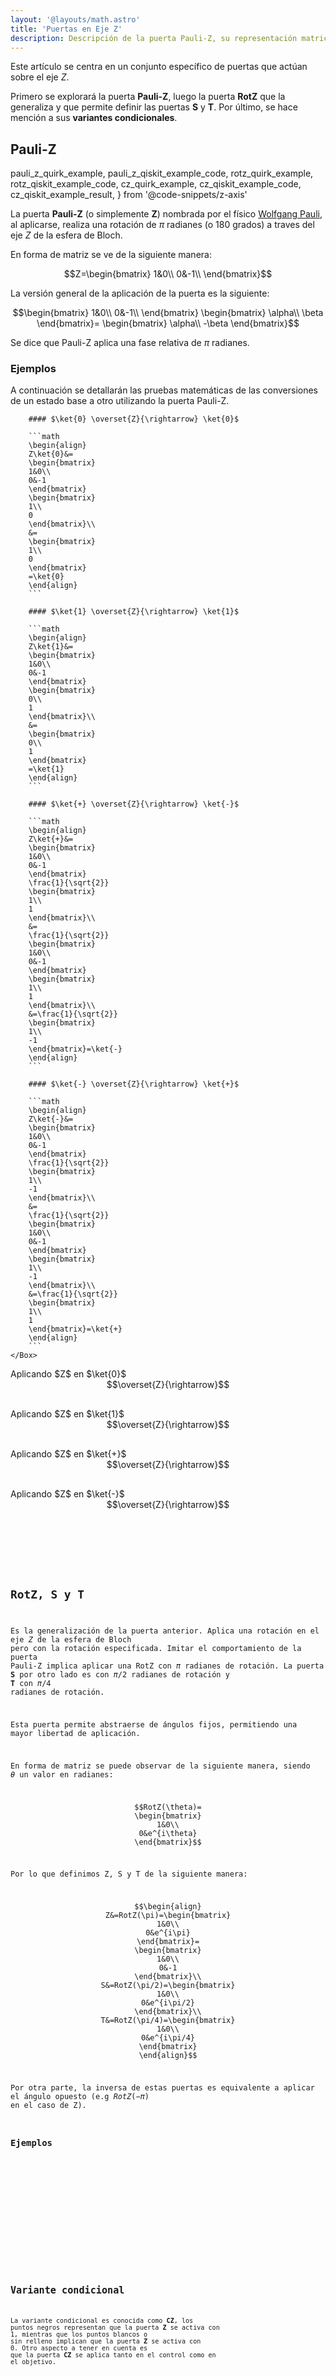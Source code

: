 ```yaml
---
layout: '@layouts/math.astro'
title: 'Puertas en Eje Z'
description: Descripción de la puerta Pauli-Z, su representación matricial, aplicaciones en circuitos cuánticos y variantes como RotZ, S y T.
---
```


Este artículo se centra en un conjunto específico de puertas que actúan sobre el eje $Z$. 

Primero se explorará la puerta **Pauli-Z**, luego la puerta **RotZ** que la generaliza y que permite definir las puertas **S** y **T**. Por último, se hace mención a sus **variantes condicionales**.

## Pauli-Z

  pauli_z_quirk_example,
  pauli_z_qiskit_example_code,
  rotz_quirk_example,
  rotz_qiskit_example_code,
  cz_quirk_example,
  cz_qiskit_example_code,
  cz_qiskit_example_result,
} from '@code-snippets/z-axis'

La puerta **Pauli-Z** (o simplemente **Z**) nombrada por el físico <a href="https://en.wikipedia.org/wiki/Wolfgang_Pauli" target="_blank">Wolfgang Pauli</a>, al aplicarse, realiza una rotación de $\pi$ radianes (o 180 grados) a traves del eje $Z$ de la esfera de Bloch.

En forma de matriz se ve de la siguiente manera:
```math
Z=\begin{bmatrix}
1&0\\
0&-1\\
\end{bmatrix}
```

La versión general de la aplicación de la puerta es la siguiente:
```math
\begin{bmatrix}
1&0\\
0&-1\\
\end{bmatrix}
\begin{bmatrix}
\alpha\\
\beta
\end{bmatrix}=
\begin{bmatrix}
\alpha\\
-\beta
\end{bmatrix}
```

Se dice que Pauli-Z aplica una fase relativa de $\pi$ radianes.

### Ejemplos

<Tabs>
  <TabItem label='Quirk'>
    <Box>
        <QuantumCircuit src={pauli_z_quirk_example} />
    </Box>
  </TabItem>
  <TabItem label="Dirac">
    <Box>
        A continuación se detallarán las pruebas matemáticas de las conversiones de un estado base a otro utilizando la puerta Pauli-Z.

        #### $\ket{0} \overset{Z}{\rightarrow} \ket{0}$

        ```math
        \begin{align}
        Z\ket{0}&=
        \begin{bmatrix}
        1&0\\
        0&-1
        \end{bmatrix}
        \begin{bmatrix}
        1\\
        0
        \end{bmatrix}\\
        &=
        \begin{bmatrix}
        1\\
        0
        \end{bmatrix}
        =\ket{0}
        \end{align}
        ```

        #### $\ket{1} \overset{Z}{\rightarrow} \ket{1}$

        ```math
        \begin{align}
        Z\ket{1}&=
        \begin{bmatrix}
        1&0\\
        0&-1
        \end{bmatrix}
        \begin{bmatrix}
        0\\
        1
        \end{bmatrix}\\
        &=
        \begin{bmatrix}
        0\\
        1
        \end{bmatrix}
        =\ket{1}
        \end{align}
        ```

        #### $\ket{+} \overset{Z}{\rightarrow} \ket{-}$

        ```math
        \begin{align}
        Z\ket{+}&=
        \begin{bmatrix}
        1&0\\
        0&-1
        \end{bmatrix}
        \frac{1}{\sqrt{2}}
        \begin{bmatrix}
        1\\
        1
        \end{bmatrix}\\
        &=
        \frac{1}{\sqrt{2}}
        \begin{bmatrix}
        1&0\\
        0&-1
        \end{bmatrix}
        \begin{bmatrix}
        1\\
        1
        \end{bmatrix}\\
        &=\frac{1}{\sqrt{2}}
        \begin{bmatrix}
        1\\
        -1
        \end{bmatrix}=\ket{-}
        \end{align}
        ```

        #### $\ket{-} \overset{Z}{\rightarrow} \ket{+}$

        ```math
        \begin{align}
        Z\ket{-}&=
        \begin{bmatrix}
        1&0\\
        0&-1
        \end{bmatrix}
        \frac{1}{\sqrt{2}}
        \begin{bmatrix}
        1\\
        -1
        \end{bmatrix}\\
        &=
        \frac{1}{\sqrt{2}}
        \begin{bmatrix}
        1&0\\
        0&-1
        \end{bmatrix}
        \begin{bmatrix}
        1\\
        -1
        \end{bmatrix}\\
        &=\frac{1}{\sqrt{2}}
        \begin{bmatrix}
        1\\
        1
        \end{bmatrix}=\ket{+}
        \end{align}
        ```
    </Box>
  </TabItem>
  <TabItem label="Círculos">
    <Box>
        Aplicando $Z$ en $\ket{0}$
        <div style="display: flex; justify-content:center; align-items:center; margin-bottom:30px; flex-direction:row">
            <Circle width={'80'} phase={"0"} prob={1} label={"\\ket{0}"}/>
            <Circle width={'80'} phase={"0"} prob={0} label={"\\ket{1}"}/>
            $$\overset{Z}{\rightarrow}$$ 
            <Circle width={'80'} phase={"0"} prob={1} label={"\\ket{0}"}/>
            <Circle width={'80'} phase={"0"} prob={0} label={"\\ket{1}"}/>
        </div>
        Aplicando $Z$ en $\ket{1}$
        <div style="display: flex; justify-content:center; align-items:center; margin-bottom:30px; flex-direction:row">
            <Circle width={'80'} phase={"0"} prob={0} label={"\\ket{0}"}/>
            <Circle width={'80'} phase={"0"} prob={1} label={"\\ket{1}"}/>
            $$\overset{Z}{\rightarrow}$$ 
            <Circle width={'80'} phase={"0"} prob={0} label={"\\ket{0}"}/>
            <Circle width={'80'} phase={"0"} prob={1} label={"\\ket{1}"}/>
        </div>
        Aplicando $Z$ en $\ket{+}$
        <div style="display: flex; justify-content:center; align-items:center; margin-bottom:30px; flex-direction:row">
            <Circle width={'80'} phase={"0"} prob={0.5} label={"\\ket{0}"}/>
            <Circle width={'80'} phase={"0"} prob={0.5} label={"\\ket{1}"}/>
            $$\overset{Z}{\rightarrow}$$ 
            <Circle width={'80'} phase={"0"} prob={0.5} label={"\\ket{0}"}/>
            <Circle width={'80'} phase={"180"} prob={0.5} label={"\\ket{1}"}/>
        </div>
        Aplicando $Z$ en $\ket{-}$
        <div style="display: flex; justify-content:center; align-items:center; margin-bottom:30px; flex-direction:row">
            <Circle width={'80'} phase={"0"} prob={0.5} label={"\\ket{0}"}/>
            <Circle width={'80'} phase={"180"} prob={0.5} label={"\\ket{1}"}/>
            $$\overset{Z}{\rightarrow}$$ 
            <Circle width={'80'} phase={"0"} prob={0.5} label={"\\ket{0}"}/>
            <Circle width={'80'} phase={"0"} prob={0.5} label={"\\ket{1}"}/>
        </div>
    </Box>
  </TabItem>
  <TabItem label="Qiskit">
    <Box>
        <Code
          code={pauli_z_qiskit_example_code}
          lang='py'
        />
    </Box>
  </TabItem>
</Tabs>

## RotZ, S y T

Es la generalización de la puerta anterior. Aplica una rotación en el eje $Z$ de la esfera de Bloch pero con la rotación especificada. Imitar el comportamiento de la puerta Pauli-Z implica aplicar una RotZ con $\pi$ radianes de rotación. La puerta **S** por otro lado es con $\pi/2$ radianes de rotación y **T** con $\pi/4$ radianes de rotación.

Esta puerta permite abstraerse de ángulos fijos, permitiendo una mayor libertad de aplicación.

En forma de matriz se puede observar de la siguiente manera, siendo $\theta$ un valor en radianes:
```math
RotZ(\theta)=
\begin{bmatrix}
1&0\\
0&e^{i\theta}
\end{bmatrix}
```
Por lo que definimos Z, S y T de la siguiente manera:
```math
\begin{align}
Z&=RotZ(\pi)=\begin{bmatrix}
1&0\\
0&e^{i\pi}
\end{bmatrix}=
\begin{bmatrix}
1&0\\
0&-1
\end{bmatrix}\\
S&=RotZ(\pi/2)=\begin{bmatrix}
1&0\\
0&e^{i\pi/2}
\end{bmatrix}\\
T&=RotZ(\pi/4)=\begin{bmatrix}
1&0\\
0&e^{i\pi/4}
\end{bmatrix}
\end{align}
```
Por otra parte, la inversa de estas puertas es equivalente a aplicar el ángulo opuesto (e.g $RotZ(-\pi)$ en el caso de Z).

### Ejemplos

<Tabs>
  <TabItem label='Quirk'>
    <Box>
        <QuantumCircuit src={rotz_quirk_example} />
    </Box>
  </TabItem>
  <TabItem label='Qiskit'>
    <Box>
        <Code
          code={rotz_qiskit_example_code}
          lang='py'
        />
    </Box>
  </TabItem>
</Tabs>




## Variante condicional

La variante condicional es conocida como **CZ**, los puntos negros representan que la puerta **Z** se activa con $1$, mientras que los puntos blancos o sin relleno implican que la puerta **Z** se activa con $0$. Otro aspecto a tener en cuenta es que la puerta **CZ** se aplica tanto en el control como en el objetivo.

<Tabs>
  <TabItem label='Quirk'>
    <Box>
        <QuantumCircuit src={cz_quirk_example} />
    </Box>
  </TabItem>
  <TabItem label='Qiskit'>
    <Box>
        <Tabs>
            <TabItem label='Código'>
                <Code code={cz_qiskit_example_code} lang="py"/>
            </TabItem>
            <TabItem label='Resultado'>
                <Code code={cz_qiskit_example_result} lang="text"/>
                <Aside>Esta representación con los puntos sin indicar que es la puerta **Z** es una notación común, debido a la particularidad de que se aplica tanto en el control como en el objetivo.</Aside>
            </TabItem>
        </Tabs>
    </Box>
  </TabItem>
</Tabs>


## Más información

<Recommendations />
<BibItem id='wong' prefix='Capítulo 2.6.3, ' rate='r' />
<BibItem id="basicGatesSoar" rate="a" />
<BibItem id="phaseGatesSoar" rate="a" />
<BibItem id="oreilly" rate="o" prefix="Capítulo 2, "/>
